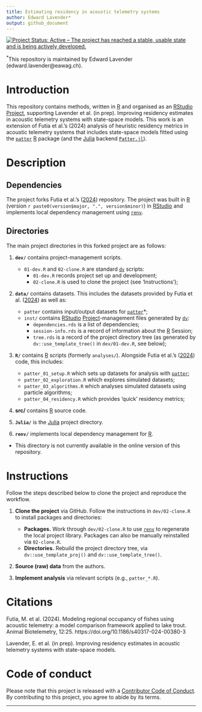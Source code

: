 ```yaml
---
title: Estimating residency in acoustic telemetry systems
author: Edward Lavender*
output: github_document
---
```


[![Project Status: Active -- The project has reached a stable, usable state and is being actively developed.](https://www.repostatus.org/badges/latest/active.svg)](https://www.repostatus.org/#active)

^\*^This repository is maintained by Edward Lavender (edward.lavender@eawag.ch).

# Introduction

This repository contains methods, written in [R](https://www.r-project.org/) and organised as an [RStudio](https://www.rstudio.com/) [Project](https://r4ds.had.co.nz/workflow-projects.html), supporting Lavender et al. (in prep). Improving residency estimates in acoustic telemetry systems with state-space models. This work is an extension of Futia et al.'s (2024) analysis of heuristic residency metrics in acoustic telemetry systems that includes state-space models fitted using the [`patter`](https://github.com/edwardlavender/patter) [R](https://www.r-project.org/) package (and the [Julia](https://julialang.org) backend [`Patter.jl`](https://github.com/edwardlavender/Patter.jl)). 

# Description

## Dependencies

The project forks Futia et al.'s ([2024]([https://github.com/mfutia/model_comparison])) repository. The project was built in [R](https://www.r-project.org/) (version `r paste0(version$major, ".", version$minor)`) in [RStudio](https://www.rstudio.com/) and implements local dependency management using [`renv`](https://rstudio.github.io/renv/articles/renv.html).

## Directories

The main project directories in this forked project are as follows:

1.  **`dev/`** contains project-management scripts.

    -   `01-dev.R` and `02-clone.R` are standard [`dv`](https://github.com/edwardlavender/dv) scripts:
        -   `01-dev.R` records project set up and development;
        -   `02-clone.R` is used to clone the project (see 'Instructions');
        
2.  **`data/`** contains datasets. This includes the datasets provided by Futia et al. ([2024]([https://github.com/mfutia/model_comparison])) as well as:
    -   `patter` contains input/output datasets for [`patter`](https://github.com/edwardlavender/patter)*;
    -   `inst/` contains [RStudio](https://www.rstudio.com/) [Project](https://r4ds.had.co.nz/workflow-projects.html)-management files generated by [`dv`](https://github.com/edwardlavender/dv):
        -   `dependencies.rds` is a list of dependencies;
        -   `session-info.rds` is a record of information about the [R](https://www.r-project.org/) Session;
        -   `tree.rds` is a record of the project directory tree (as generated by `dv::use_template_tree()` in `dev/01-dev.R`, see below); <br/>

3.  **`R/`** contains [R](https://www.r-project.org/) scripts (formerly `analyses/`). Alongside Futia et al.'s ([2024]([https://github.com/mfutia/model_comparison])) code, this includes:

    -   `patter_01_setup.R` which sets up datasets for analysis with [`patter`](https://github.com/edwardlavender/patter);
    -   `patter_02_exploration.R` which explores simulated datasets;
    -   `patter_03_algorithms.R` which analyses simulated datasets using particle algorithms;
    -   `patter_04_residency.R` which provides 'quick' residency metrics;
    
4. **src/** contains [R](https://www.r-project.org/) source code. 
    
5. **`Julia/`** is the [Julia](https://julialang.org) project directory. 
        
6.  **`renv/`** implements local dependency management for [R](https://www.r-project.org/).
        
* This directory is not currently available in the online version of this repository. 

# Instructions

Follow the steps described below to clone the project and reproduce the workflow.

1.  **Clone the project** via GitHub. Follow the instructions in `dev/02-clone.R` to install packages and directories:

    -   **Packages.** Work through `dev/02-clone.R` to use [`renv`](https://rstudio.github.io/renv/articles/renv.html) to regenerate the local project library. Packages can also be manually reinstalled via `02-clone.R`.
    -   **Directories.** Rebuild the project directory tree, via `dv::use_template_proj()` and `dv::use_template_tree()`.

2.  **Source (raw) data** from the authors. 

5.  **Implement analysis** via relevant scripts (e.g., `patter_*.R`). 

# Citations

Futia, M. et al. (2024). Modeling regional occupancy of fishes using acoustic telemetry: a model comparison framework applied to lake trout. Animal Biotelemetry, 12:25. https://doi.org/10.1186/s40317-024-00380-3

Lavender, E. et al. (in prep). Improving residency estimates in acoustic telemetry systems with state-space models. 

# Code of conduct

Please note that this project is released with a [Contributor Code of Conduct](https://contributor-covenant.org/version/2/1/CODE_OF_CONDUCT.html). By contributing to this project, you agree to abide by its terms.

------------------------------------------------------------------------
